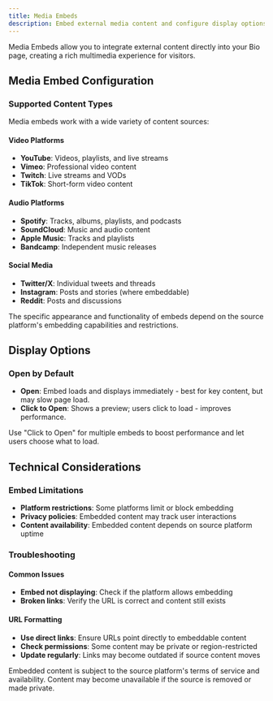 ```yaml
---
title: Media Embeds
description: Embed external media content and configure display options for your Bio
---
```


Media Embeds allow you to integrate external content directly into your Bio page, creating a rich multimedia experience for visitors.

## Media Embed Configuration

### Supported Content Types

Media embeds work with a wide variety of content sources:

#### Video Platforms

- **YouTube**: Videos, playlists, and live streams
- **Vimeo**: Professional video content
- **Twitch**: Live streams and VODs
- **TikTok**: Short-form video content

#### Audio Platforms

- **Spotify**: Tracks, albums, playlists, and podcasts
- **SoundCloud**: Music and audio content
- **Apple Music**: Tracks and playlists
- **Bandcamp**: Independent music releases

#### Social Media

- **Twitter/X**: Individual tweets and threads
- **Instagram**: Posts and stories (where embeddable)
- **Reddit**: Posts and discussions

<Callout type="info">
  The specific appearance and functionality of embeds depend on the source
  platform's embedding capabilities and restrictions.
</Callout>

## Display Options

### Open by Default

- **Open**: Embed loads and displays immediately - best for key content, but may slow page load.
- **Click to Open**: Shows a preview; users click to load - improves performance.

<Callout type="info">
  Use "Click to Open" for multiple embeds to boost performance and let users
  choose what to load.
</Callout>

## Technical Considerations

### Embed Limitations

- **Platform restrictions**: Some platforms limit or block embedding
- **Privacy policies**: Embedded content may track user interactions
- **Content availability**: Embedded content depends on source platform uptime

### Troubleshooting

#### Common Issues

- **Embed not displaying**: Check if the platform allows embedding
- **Broken links**: Verify the URL is correct and content still exists

#### URL Formatting

- **Use direct links**: Ensure URLs point directly to embeddable content
- **Check permissions**: Some content may be private or region-restricted
- **Update regularly**: Links may become outdated if source content moves

<Callout type="warn">
  Embedded content is subject to the source platform's terms of service and
  availability. Content may become unavailable if the source is removed or made
  private.
</Callout>
